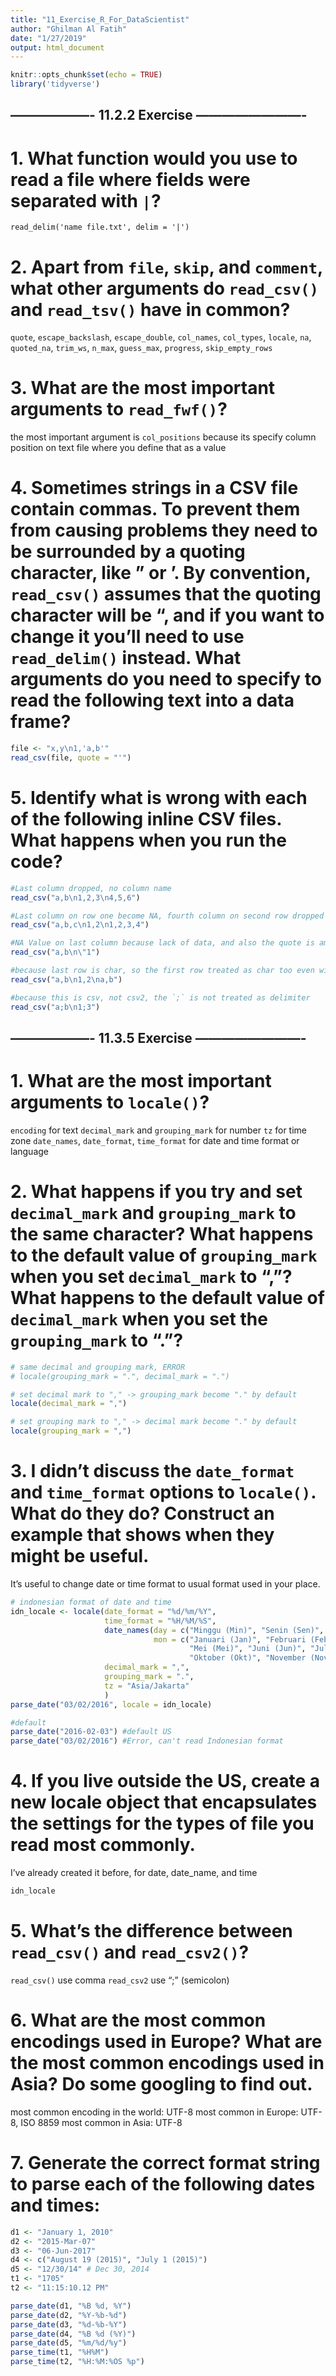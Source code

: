```yaml
---
title: "11_Exercise_R_For_DataScientist"
author: "Ghilman Al Fatih"
date: "1/27/2019"
output: html_document
---
```


```r
knitr::opts_chunk$set(echo = TRUE)
library('tidyverse')
```

## ------------------- 11.2.2 Exercise -------------------------
# 1. What function would you use to read a file where fields were separated with `|`?
`read_delim('name file.txt', delim = '|')`

# 2. Apart from `file`, `skip`, and `comment`, what other arguments do `read_csv()` and `read_tsv()` have in common?
`quote`, `escape_backslash`, `escape_double`, `col_names`, `col_types`, `locale`, `na`, `quoted_na`, `trim_ws`, `n_max`, `guess_max`, `progress`, `skip_empty_rows`

# 3. What are the most important arguments to `read_fwf()`?
the most important argument is `col_positions` because its specify column position on text file where you define that as a value

# 4. Sometimes strings in a CSV file contain commas. To prevent them from causing problems they need to be surrounded by a quoting character, like " or '. By convention, `read_csv()` assumes that the quoting character will be ", and if you want to change it you’ll need to use `read_delim()` instead. What arguments do you need to specify to read the following text into a data frame?
```r
file <- "x,y\n1,'a,b'"
read_csv(file, quote = "'")
```

# 5. Identify what is wrong with each of the following inline CSV files. What happens when you run the code?
```r
#Last column dropped, no column name
read_csv("a,b\n1,2,3\n4,5,6") 

#Last column on row one become NA, fourth column on second row dropped cause there are only three column
read_csv("a,b,c\n1,2\n1,2,3,4") 

#NA Value on last column because lack of data, and also the quote is ambiguous, so it's treated as doubles, not char
read_csv("a,b\n\"1")

#because last row is char, so the first row treated as char too even without quotation
read_csv("a,b\n1,2\na,b")

#because this is csv, not csv2, the `;` is not treated as delimiter
read_csv("a;b\n1;3")
```


## ------------------- 11.3.5 Exercise -------------------------
# 1. What are the most important arguments to `locale()`?
`encoding` for text
`decimal_mark` and `grouping_mark` for number
`tz` for time zone
`date_names`, `date_format`, `time_format` for date and time format or language

# 2. What happens if you try and set `decimal_mark` and `grouping_mark` to the same character? What happens to the default value of `grouping_mark` when you set `decimal_mark` to “,”? What happens to the default value of `decimal_mark` when you set the `grouping_mark` to “.”?
```r
# same decimal and grouping mark, ERROR
# locale(grouping_mark = ".", decimal_mark = ".")

# set decimal mark to "," -> grouping_mark become "." by default
locale(decimal_mark = ",")

# set grouping mark to "," -> decimal mark become "." by default
locale(grouping_mark = ",")
```

# 3. I didn’t discuss the `date_format` and `time_format` options to `locale()`. What do they do? Construct an example that shows when they might be useful.
It's useful to change date or time format to usual format used in your place.
```r
# indonesian format of date and time
idn_locale <- locale(date_format = "%d/%m/%Y", 
                     time_format = "%H/%M/%S", 
                     date_names(day = c("Minggu (Min)", "Senin (Sen)", "Selasa (Tue)", "Rabu (Rab)", "Kamis (Kam)", "Jumat (Jum)", "Sabtu (Sab)"),
                                mon = c("Januari (Jan)", "Februari (Feb)", "Maret (Mar)", "April (Apr)",
                                        "Mei (Mei)", "Juni (Jun)", "Juli (Jul)", "Agustus (Agu)", "September (Sep)",
                                        "Oktober (Okt)", "November (Nov)", "Desember (Des)")),
                     decimal_mark = ",",
                     grouping_mark = ".",
                     tz = "Asia/Jakarta"
                     )
parse_date("03/02/2016", locale = idn_locale)

#default
parse_date("2016-02-03") #default US
parse_date("03/02/2016") #Error, can't read Indonesian format

```

# 4. If you live outside the US, create a new locale object that encapsulates the settings for the types of file you read most commonly.
I've already created it before, for date, date_name, and time
```r
idn_locale
```

# 5. What’s the difference between `read_csv()` and `read_csv2()`?
`read_csv()` use comma
`read_csv2` use ";" (semicolon)

# 6. What are the most common encodings used in Europe? What are the most common encodings used in Asia? Do some googling to find out.
most common encoding in the world: UTF-8
most common in Europe: UTF-8, ISO 8859
most common in Asia: UTF-8

# 7. Generate the correct format string to parse each of the following dates and times:
```r
d1 <- "January 1, 2010"
d2 <- "2015-Mar-07"
d3 <- "06-Jun-2017"
d4 <- c("August 19 (2015)", "July 1 (2015)")
d5 <- "12/30/14" # Dec 30, 2014
t1 <- "1705"
t2 <- "11:15:10.12 PM"

parse_date(d1, "%B %d, %Y")
parse_date(d2, "%Y-%b-%d")
parse_date(d3, "%d-%b-%Y")
parse_date(d4, "%B %d (%Y)")
parse_date(d5, "%m/%d/%y")
parse_time(t1, "%H%M")
parse_time(t2, "%H:%M:%OS %p")
```
